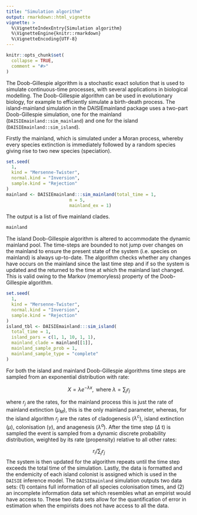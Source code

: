```yaml
---
title: "Simulation algorithm"
output: rmarkdown::html_vignette
vignette: >
  %\VignetteIndexEntry{Simulation algorithm}
  %\VignetteEngine{knitr::rmarkdown}
  %\VignetteEncoding{UTF-8}
---
```


```r
knitr::opts_chunk$set(
  collapse = TRUE,
  comment = "#>"
)
```

The Doob-Gillespie algorithm is a stochastic exact solution that is used to
simulate continuous-time processes, with several applications 
in biological modelling. The Doob-Gillespie algorithm
can be used in evolutionary biology, for example to efficiently simulate a
birth-death process. The island-mainland simulation in the DAISIEmainland
package uses a two-part Doob-Gillespie simulation, one for the mainland
(`DAISIEmainland::sim_mainland`) and one for the island
(`DAISIEmainland::sim_island`).

Firstly the mainland, which is simulated under
a Moran process, whereby every species extinction is immediately 
followed by a random species giving rise to two new species (speciation).

```r
set.seed(
  1,
  kind = "Mersenne-Twister",
  normal.kind = "Inversion",
  sample.kind = "Rejection"
)
mainland <- DAISIEmainland:::sim_mainland(total_time = 1,
                        m = 5,
                        mainland_ex = 1)
```

The output is a list of five mainland clades.

```r
mainland
```

The island Doob-Gillespie algorithm is altered to accommodate the dynamic 
mainland pool. The time-steps are bounded to not jump over changes on the 
mainland to ensure the present state of the system (i.e. species on mainland)
is always up-to-date. The algorithm checks whether any changes have occurs on
the mainland since the last time step and if so the system is updated and the
returned to the time at which the mainland last changed. This is valid owing to
the Markov (memoryless) property of the Doob-Gillespie algorithm.

```r
set.seed(
  1,
  kind = "Mersenne-Twister",
  normal.kind = "Inversion",
  sample.kind = "Rejection"
)
island_tbl <- DAISIEmainland:::sim_island(
  total_time = 1,
  island_pars = c(1, 1, 10, 1, 1),
  mainland_clade = mainland[[1]],
  mainland_sample_prob = 1,
  mainland_sample_type = "complete"
)
```

For both the island and mainland Doob-Gillespie algorithms time steps are
sampled from an exponential distribution with rate:

$$X = \lambda e ^{-\lambda x}, \text{ where } \lambda = \sum_j r_j$$

where $r_j$ are the rates, for the mainland process this is just the rate of
mainland extinction ($\mu_M$), this is the only mainland parameter, whereas,
for the island algorithm $r_j$ are the rates of cladogenesis ($\lambda^c$),
island extinction ($\mu$), colonisation ($\gamma$), and anagenesis
($\lambda^a$). After the time step ($\Delta$ t) is sampled the event is sampled
from a dynamic discrete probability distribution, weighted by its rate
(propensity) relative to all other rates: 

$$r_i / \sum_j r_j$$
The system is then updated for the algorithm repeats until the time step exceeds
the total time of the simulation. Lastly, the data is formatted and the
endemicity of each island colonist is assigned which is used in the `DAISIE`
inference model. The `DAISIEmainland` simulation outputs two data sets: (1) 
contains full information of all species colonisation times, and (2) an 
incomplete information data set which resembles what an empirist would have
access to. These two data sets allow for the quantification of error in
estimation when the empirists does not have access to all the data.
